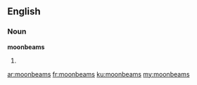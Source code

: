 ==English==

===Noun===
'''moonbeams'''

# {{plural of|moonbeam}}

[[ar:moonbeams]]
[[fr:moonbeams]]
[[ku:moonbeams]]
[[my:moonbeams]]